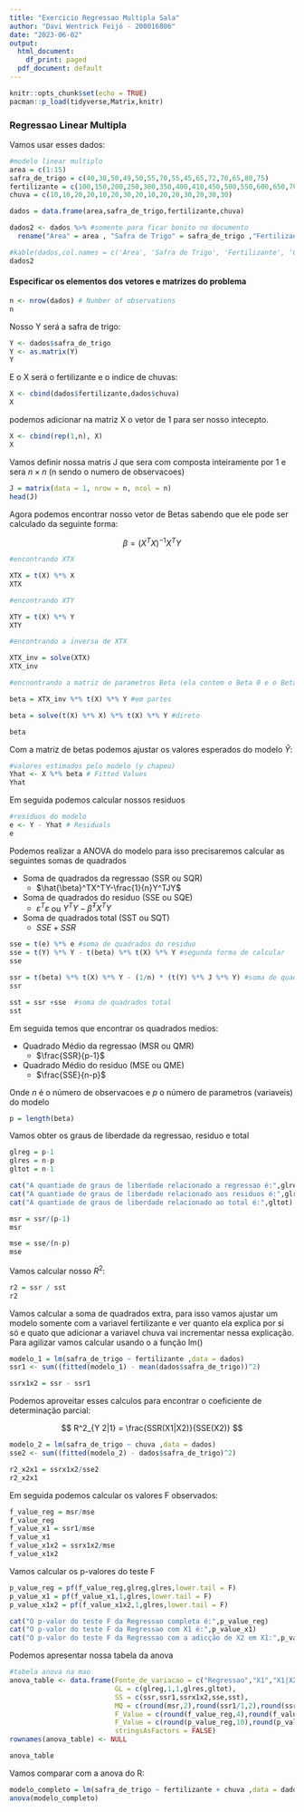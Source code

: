 ```yaml
---
title: "Exercicio Regressao Multipla Sala"
author: "Davi Wentrick Feijó - 200016806"
date: "2023-06-02"
output:
  html_document:
    df_print: paged
  pdf_document: default
---
```


```r
knitr::opts_chunk$set(echo = TRUE)
pacman::p_load(tidyverse,Matrix,knitr)
```

### Regressao Linear Multipla

Vamos usar esses dados:
```r
#modelo linear multiplo
area = c(1:15)
safra_de_trigo = c(40,38,50,49,50,55,70,55,45,65,72,70,65,80,75)
fertilizante = c(100,150,200,250,300,350,400,410,450,500,550,600,650,700,800)
chuva = c(10,10,20,20,10,20,30,20,10,20,20,30,20,30,30)

dados = data.frame(area,safra_de_trigo,fertilizante,chuva) 

dados2 <- dados %>% #somente para ficar bonito no documento
  rename("Area" = area , "Safra de Trigo" = safra_de_trigo ,"Fertilizante" = fertilizante , "Chuva" = chuva )
```


```r
#kable(dados,col.names = c('Area', 'Safra de Trigo', 'Fertilizante', 'Chuva')) 
dados2
```

#### Especificar os elementos dos vetores e matrizes do problema 

```r
n <- nrow(dados) # Number of observations
n
```


Nosso Y será a safra de trigo:

```r
Y <- dados$safra_de_trigo
Y <- as.matrix(Y)
Y
```


E o X será o fertilizante e o indice de chuvas:

```r
X <- cbind(dados$fertilizante,dados$chuva)
X
```

podemos adicionar na matriz X o vetor de 1 para ser nosso intecepto.

```r
X <- cbind(rep(1,n), X) 
X                     
```

Vamos definir nossa matris J que sera com composta inteiramente por 1 e sera $n \times n$ (n sendo o numero de observacoes)

```r
J = matrix(data = 1, nrow = n, ncol = n)
head(J)
```


Agora podemos encontrar nosso vetor de Betas sabendo que ele pode ser calculado da seguinte forma:

$$
\beta = (X^TX)^{-1}X^TY
$$
```r
#encontrando XTX

XTX = t(X) %*% X
XTX

#encontrando XTY

XTY = t(X) %*% Y
XTY

#encontrando a inversa de XTX

XTX_inv = solve(XTX)
XTX_inv

#encnontrando a matriz de parametros Beta (ela contem o Beta 0 e o Beta 1 ou todos os beta no caso de uma regressao multipla)

beta = XTX_inv %*% t(X) %*% Y #em partes

beta = solve(t(X) %*% X) %*% t(X) %*% Y #direto

beta
```


Com a matriz de betas podemos ajustar os valores esperados do modelo $\hat Y$:

```r
#valores estimados pelo modelo (y chapeu)
Yhat <- X %*% beta # Fitted Values
Yhat
```

Em seguida podemos calcular nossos residuos

```r
#residuos do modelo
e <- Y - Yhat # Residuals
e
```

Podemos realizar a ANOVA do modelo para isso precisaremos calcular as seguintes somas de quadrados

* Soma de quadrados da regressao (SSR ou SQR)
  + $\hat{\beta}^TX^TY-\frac{1}{n}Y^TJY$
* Soma de quadrados do residuo (SSE ou SQE)
  + $\varepsilon^T\varepsilon$ ou $Y^TY-\hat{\beta}^TX^TY$
* Soma de quadrados total (SST ou SQT)
  + $SSE+SSR$
  
```r
sse = t(e) %*% e #soma de quadrados do residuo
sse = t(Y) %*% Y - t(beta) %*% t(X) %*% Y #segunda forma de calcular
sse

ssr = t(beta) %*% t(X) %*% Y - (1/n) * (t(Y) %*% J %*% Y) #soma de quadrados da regressao
ssr

sst = ssr +sse  #soma de quadrados total
sst
```

Em seguida temos que encontrar os quadrados medios:

* Quadrado Médio da regressao (MSR ou QMR)
  + $\frac{SSR}{p-1}$
* Quadrado Médio do residuo (MSE ou QME)
  + $\frac{SSE}{n-p}$

Onde $n$ é o número de observacoes e $p$ o número de parametros (variaveis) do modelo

```r
p = length(beta)
```
Vamos obter os graus de liberdade da regressao, residuo e total

```r
glreg = p-1
glres = n-p
gltot = n-1
```

```r
cat("A quantiade de graus de liberdade relacionado a regressao é:",glreg)
cat("A quantiade de graus de liberdade relacionado aos residuos é:",glres)
cat("A quantiade de graus de liberdade relacionado ao total é:",gltot)
```



```r
msr = ssr/(p-1)
msr
```

```r
mse = sse/(n-p)
mse
```
Vamos calcular nosso $R^2$:

```r
r2 = ssr / sst
r2
```



Vamos calcular a soma de quadrados extra, para isso vamos ajustar um modelo somente com a variavel fertilizante e ver quanto ela explica por si só e quato que adicionar a variavel chuva vai incrementar nessa explicação. Para agilizar vamos calcular usando o a função lm()

```r
modelo_1 = lm(safra_de_trigo ~ fertilizante ,data = dados)
ssr1 <- sum((fitted(modelo_1) - mean(dados$safra_de_trigo))^2)

ssrx1x2 = ssr - ssr1
```

Podemos aproveitar esses calculos para encontrar o coeficiente de determinação parcial:

$$
R^2_{Y 2|1} = \frac{SSR(X1|X2)}{SSE(X2)}
$$

```r
modelo_2 = lm(safra_de_trigo ~ chuva ,data = dados)
sse2 <- sum((fitted(modelo_2) - dados$safra_de_trigo)^2)

r2_x2x1 = ssrx1x2/sse2
r2_x2x1
```

Em seguida podemos calcular os valores F observados:

```r
f_value_reg = msr/mse
f_value_reg
f_value_x1 = ssr1/mse
f_value_x1
f_value_x1x2 = ssrx1x2/mse
f_value_x1x2
```

Vamos calcular os p-valores do teste F

```r
p_value_reg = pf(f_value_reg,glreg,glres,lower.tail = F)
p_value_x1 = pf(f_value_x1,1,glres,lower.tail = F)
p_value_x1x2 = pf(f_value_x1x2,1,glres,lower.tail = F)
```

```r
cat("O p-valor do teste F da Regressao completa é:",p_value_reg)
cat("O p-valor do teste F da Regressao com X1 é:",p_value_x1)
cat("O p-valor do teste F da Regressao com a adicção de X2 em X1:",p_value_x1x2)
```



Podemos apresentar nossa tabela da anova
```r
#tabela anova na mao
anova_table <- data.frame(Fonte_de_variacao = c("Regressao","X1","X1|X2","Residuos", "Total"),
                          GL = c(glreg,1,1,glres,gltot),
                          SS = c(ssr,ssr1,ssrx1x2,sse,sst),
                          MQ = c(round(msr,2),round(ssr1/1,2),round(ssrx1x2/1,2),round(mse,2), ''),
                          F_Value = c(round(f_value_reg,4),round(f_value_x1,4),round(f_value_x1x2,4),"",""),
                          F_Value = c(round(p_value_reg,10),round(p_value_x1,10),round(p_value_x1x2,6),"",""),
                          stringsAsFactors = FALSE)
rownames(anova_table) <- NULL

anova_table
```
Vamos comparar com a anova do R:

```r
modelo_completo = lm(safra_de_trigo ~ fertilizante + chuva ,data = dados)
anova(modelo_completo)
```



